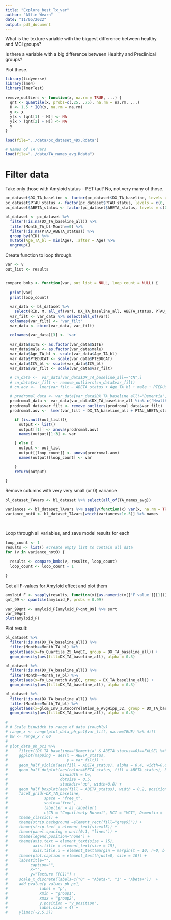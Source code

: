 ```yaml
---
title: "Explore_best_Tx_var"
author: "Alfie Wearn"
date: "11/05/2022"
output: pdf_document
---
```


What is the texture variable with the biggest difference between healthy and MCI groups?

Is there a variable with a big difference between Healthy and Preclinical groups?

Plot these.


```r
library(tidyverse)
library(lme4)
library(lmerTest)

remove_outliers <- function(x, na.rm = TRUE, ...) {
  qnt <- quantile(x, probs=c(.25, .75), na.rm = na.rm, ...)
  H <- 1.5 * IQR(x, na.rm = na.rm)
  y <- x
  y[x < (qnt[1] - H)] <- NA
  y[x > (qnt[2] + H)] <- NA
  y
}
```


```r
load(file="../data/pc_dataset_4Dx.Rdata")

# Names of TA vars
load(file="../data/TA_names_avg.Rdata")
```

# Filter data
Take only those with Amyloid status - PET tau? No, not very many of those.
```r
pc_dataset$DX_TA_baseline <- factor(pc_dataset$DX_TA_baseline, levels = c("CN","MCI","Dementia"))
pc_dataset$PTAU_status <- factor(pc_dataset$PTAU_status, levels = c(0, 1))
pc_dataset$ABETA_status <- factor(pc_dataset$ABETA_status, levels = c(0, 1))

bl_dataset <- pc_dataset %>%
  filter(!is.na(DX_TA_baseline_all)) %>% 
  filter(Month_TA_bl-Month==0) %>%
  filter(!is.na(PTAU_ABETA_status)) %>%
  group_by(RID) %>%
  mutate(Age_TA_bl = min(Age), .after = Age) %>%
  ungroup()
```

Create function to loop through.
```r
var <- v
out_list <- results


compare_bmks <- function(var, out_list = NULL, loop_count = NULL) {
  
  print(var)
  print(loop_count)
  
  var_data <- bl_dataset %>%
    select(RID, M, all_of(var), DX_TA_baseline_all, ABETA_status, PTAU_status, PTAU_ABETA_status, Age_TA_bl, male, PTEDUCAT, ICV_bl, SITE)
  var_filt <- var_data %>% select(all_of(var))
  colnames(var_filt) <- 'var_filt'
  var_data <- cbind(var_data, var_filt)

  colnames(var_data)[3] <- 'var'
    
  var_data$SITE <- as.factor(var_data$SITE)
  var_data$male <- as.factor(var_data$male)
  var_data$Age_TA_bl <- scale(var_data$Age_TA_bl)
  var_data$PTEDUCAT <- scale(var_data$PTEDUCAT)
  var_data$ICV_bl <- scale(var_data$ICV_bl)
  var_data$var_filt <- scale(var_data$var_filt)

  # cn_data <-  var_data[var_data$DX_TA_baseline_all=="CN",]
  # cn_data$var_filt <- remove_outliers(cn_data$var_filt)
  # cn.aov <-  lmer(var_filt ~ ABETA_status + Age_TA_bl + male + PTEDUCAT + ICV_bl + (1 | SITE), data = cn_data)

  # prodromal_data <- var_data[var_data$DX_TA_baseline_all!="Dementia",]
  prodromal_data <- var_data[var_data$DX_TA_baseline_all %in% c('Healthy', 'Preclinical'),]
  prodromal_data$var_filt <- remove_outliers(prodromal_data$var_filt)
  prodromal.aov <-  lmer(var_filt ~ DX_TA_baseline_all + PTAU_ABETA_status + Age_TA_bl + male + PTEDUCAT + ICV_bl + (1 | SITE), data = prodromal_data)

    if (is.null(out_list)){
      output <- list()
      output[[1]] <- anova(prodromal.aov)
      names(output)[1:3] <- var

    } else {
      output <- out_list
      output[[loop_count]] <- anova(prodromal.aov)
      names(output)[loop_count] <- var

    }
    return(output)
        
}
```

Remove columns with very very small (or 0) variance
```r
bl_dataset_TAvars <- bl_dataset %>% select(all_of(TA_names_avg))

variances <- bl_dataset_TAvars %>% sapply(function(x) var(x, na.rm = TRUE)) %>% as.numeric()
variance_not0 <- bl_dataset_TAvars[which(variances>1e-5)] %>% names

  
```



Loop through all variables, and save model results for each
```r
loop_count <- 1
results <- list() #create empty list to contain all data
for (v in variance_not0) {
  
  results <- compare_bmks(v, results, loop_count)
  loop_count <- loop_count + 1
  
}
```

Get all F-values for Amyloid effect and plot them
```r
amyloid_F <- sapply(results, function(x){as.numeric(x[['F value']][1])})
qnt_99 <- quantile(amyloid_F, probs = 0.99)

var_99qnt <- amyloid_F[amyloid_F>qnt_99] %>% sort
var_99qnt
plot(amyloid_F)
```

Plot result:
```r
bl_dataset %>%
  filter(!is.na(DX_TA_baseline_all)) %>%
  filter(Month==Month_TA_bl) %>%
  ggplot(aes(x=fo_Quartile_25_AvgEC, group = DX_TA_baseline_all)) +
  geom_density(aes(fill=DX_TA_baseline_all), alpha = 0.3)

bl_dataset %>%
  filter(!is.na(DX_TA_baseline_all)) %>%
  filter(Month==Month_TA_bl) %>%
  ggplot(aes(x=fo_Low_notch_AvgEC, group = DX_TA_baseline_all)) +
  geom_density(aes(fill=DX_TA_baseline_all), alpha = 0.3)

bl_dataset %>%
  filter(!is.na(DX_TA_baseline_all)) %>%
  filter(Month==Month_TA_bl) %>%
  ggplot(aes(x=glcm_Inv_autocorrelation_e_AvgHipp_32, group = DX_TA_baseline_all)) +
  geom_density(aes(fill=DX_TA_baseline_all), alpha = 0.3)
```


```r
# 
# # Scale binwidth to range of data (roughly)
# range_x <- range(plot_data_ph_pc1$var_filt, na.rm=TRUE) %>% diff
# bw <- range_x / 60
# 
# plot_data_ph_pc1 %>%
#     filter((DX_TA_baseline=="Dementia" & ABETA_status==0)==FALSE) %>%
#     ggplot(mapping = aes(x = ABETA_status,
#                          y = var_filt)) +
#     geom_half_violin(aes(fill = ABETA_status), alpha = 0.4, width=0.8, position=position_dodge(0.8)) +
#     geom_half_dotplot(aes(color=ABETA_status, fill = ABETA_status), binaxis = "y", 
#                       binwidth = bw,
#                       dotsize = 0.5,
#                       stackdir="up", width=0.8) +
#     geom_half_boxplot(aes(fill = ABETA_status), width = 0.2, position = position_dodge(width=0.8), notch=FALSE, side = "l", outlier.alpha=0) +
#     facet_grid(~DX_TA_baseline, 
#                space = "free_x", 
#                scales='free',
#                labeller = as_labeller(
#                c(CN = "Cognitively Normal", MCI = "MCI", Dementia = 'Dementia')),) +
#     theme_classic() +
#     theme(strip.background =element_rect(fill="grey95")) +
#     theme(strip.text = element_text(size=15)) +
#     theme(panel.spacing = unit(0.1, "lines")) +
#     theme(legend.position="none") +
#     theme(axis.text = element_text(size = 15), 
#           axis.title = element_text(size = 15), 
#           axis.title.x = element_text(margin = margin(t = 10, r=0, b = 0, l = 0))) +
#     theme(plot.caption = element_text(hjust=0, size = 10)) +
#     labs(title="", 
#          caption="", 
#          x="", 
#          y="Texture (PC1)") +
#     scale_x_discrete(labels=c("0" = "Abeta-", "1" = "Abeta+"))  +
#     add_pvalue(p_values_ph_pc1,
#              label = "p",
#              xmin = "group1",
#              xmax = "group2",
#              y.position = "y_position",
#              label.size = 4) + 
#     ylim(c(-2.5,3))
```

